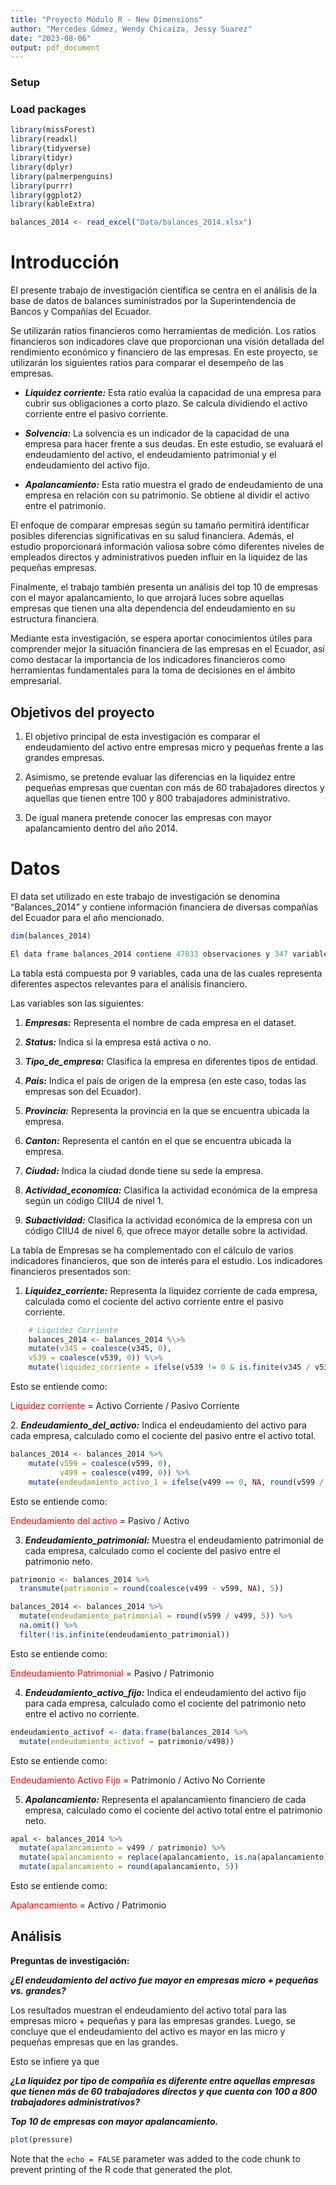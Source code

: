 ```yaml
---
title: "Proyecto Módulo R - New Dimensions"
author: "Mercedes Gómez, Wendy Chicaiza, Jessy Suarez"
date: "2023-08-06"
output: pdf_document
---
```


### **Setup**

### **Load packages**

```r

library(missForest)
library(readxl)
library(tidyverse)
library(tidyr)
library(dplyr)
library(palmerpenguins)
library(purrr)
library(ggplot2)
library(kableExtra)

balances_2014 <- read_excel("Data/balances_2014.xlsx")

```

# Introducción

El presente trabajo de investigación científica se centra en el análisis de la base de datos de balances suministrados por la Superintendencia de Bancos y Compañías del Ecuador.

Se utilizarán ratios financieros como herramientas de medición. Los ratios financieros son indicadores clave que proporcionan una visión detallada del rendimiento económico y financiero de las empresas. En este proyecto, se utilizarán los siguientes ratios para comparar el desempeño de las empresas.

-   ***Liquidez corriente:*** Esta ratio evalúa la capacidad de una empresa para cubrir sus obligaciones a corto plazo. Se calcula dividiendo el activo corriente entre el pasivo corriente.

-   ***Solvencia:*** La solvencia es un indicador de la capacidad de una empresa para hacer frente a sus deudas. En este estudio, se evaluará el endeudamiento del activo, el endeudamiento patrimonial y el endeudamiento del activo fijo.

-   ***Apalancamiento:*** Esta ratio muestra el grado de endeudamiento de una empresa en relación con su patrimonio. Se obtiene al dividir el activo entre el patrimonio.

El enfoque de comparar empresas según su tamaño permitirá identificar posibles diferencias significativas en su salud financiera. Además, el estudio proporcionará información valiosa sobre cómo diferentes niveles de empleados directos y administrativos pueden influir en la liquidez de las pequeñas empresas.

Finalmente, el trabajo también presenta un análisis del top 10 de empresas con el mayor apalancamiento, lo que arrojará luces sobre aquellas empresas que tienen una alta dependencia del endeudamiento en su estructura financiera.

Mediante esta investigación, se espera aportar conocimientos útiles para comprender mejor la situación financiera de las empresas en el Ecuador, así como destacar la importancia de los indicadores financieros como herramientas fundamentales para la toma de decisiones en el ámbito empresarial.

## Objetivos del proyecto

1.  El objetivo principal de esta investigación es comparar el endeudamiento del activo entre empresas micro y pequeñas frente a las grandes empresas.

2.  Asimismo, se pretende evaluar las diferencias en la liquidez entre pequeñas empresas que cuentan con más de 60 trabajadores directos y aquellas que tienen entre 100 y 800 trabajadores administrativo.

3.  De igual manera pretende conocer las empresas con mayor apalancamiento dentro del año 2014.

# Datos

El data set utilizado en este trabajo de investigación se denomina "Balances_2014" y contiene información financiera de diversas compañías del Ecuador para el año mencionado.

```r
dim(balances_2014)

El data frame balances_2014 contiene 47033 observaciones y 347 variables.
```

La tabla está compuesta por 9 variables, cada una de las cuales representa diferentes aspectos relevantes para el análisis financiero.

Las variables son las siguientes:

1.  ***Empresas:*** Representa el nombre de cada empresa en el dataset.

2.  ***Status:*** Indica si la empresa está activa o no.

3.  ***Tipo_de_empresa:*** Clasifica la empresa en diferentes tipos de entidad.

4.  ***Pais:*** Indica el país de origen de la empresa (en este caso, todas las empresas son del Ecuador).

5.  ***Provincia:*** Representa la provincia en la que se encuentra ubicada la empresa.

6.  ***Canton:*** Representa el cantón en el que se encuentra ubicada la empresa.

7.  ***Ciudad:*** Indica la ciudad donde tiene su sede la empresa.

8.  ***Actividad_economica:*** Clasifica la actividad económica de la empresa según un código CIIU4 de nivel 1.

9.  ***Subactividad:*** Clasifica la actividad económica de la empresa con un código CIIU4 de nivel 6, que ofrece mayor detalle sobre la actividad.

La tabla de Empresas se ha complementado con el cálculo de varios indicadores financieros, que son de interés para el estudio. Los indicadores financieros presentados son:

1.  ***Liquidez_corriente:*** Representa la liquidez corriente de cada empresa, calculada como el cociente del activo corriente entre el pasivo corriente.

```r
    # Liquidez Corriente
    balances_2014 <- balances_2014 %\>%
    mutate(v345 = coalesce(v345, 0),
    v539 = coalesce(v539, 0)) %\>%
    mutate(liquidez_corriente = ifelse(v539 != 0 & is.finite(v345 / v539), round(v345 / v539, 5), NA))

```

Esto se entiende como:

[Liquidez corriente]{style="color: red;"} = Activo Corriente / Pasivo Corriente

2\. ***Endeudamiento_del_activo:*** Indica el endeudamiento del activo para cada empresa, calculado como el cociente del pasivo entre el activo total.

```r
balances_2014 <- balances_2014 %>% 
    mutate(v599 = coalesce(v599, 0),
           v499 = coalesce(v499, 0)) %>%
    mutate(endeudamiento_activo_1 = ifelse(v499 == 0, NA, round(v599 / v499, 5)))
```

Esto se entiende como:

[Endeudamiento del activo]{style="color: red;"} = Pasivo / Activo

3.  ***Endeudamiento_patrimonial:*** Muestra el endeudamiento patrimonial de cada empresa, calculado como el cociente del pasivo entre el patrimonio neto.

```r
patrimonio <- balances_2014 %>%
  transmute(patrimonio = round(coalesce(v499 - v599, NA), 5))

balances_2014 <- balances_2014 %>% 
  mutate(endeudamiento_patrimonial = round(v599 / v499, 5)) %>%
  na.omit() %>%
  filter(!is.infinite(endeudamiento_patrimonial))
```

Esto se entiende como:

[Endeudamiento Patrimonial]{style="color: red;"} = Pasivo / Patrimonio

4.  ***Endeudamiento_activo_fijo:*** Indica el endeudamiento del activo fijo para cada empresa, calculado como el cociente del patrimonio neto entre el activo no corriente.

```r
endeudamiento_activof <- data.frame(balances_2014 %>% 
  mutate(endeudamiento_activof = patrimonio/v498))
```

Esto se entiende como:

[Endeudamiento Activo Fijo]{style="color: red;"} = Patrimonio / Activo No Corriente

5.  ***Apalancamiento:*** Representa el apalancamiento financiero de cada empresa, calculado como el cociente del activo total entre el patrimonio neto.

```r
apal <- balances_2014 %>%
  mutate(apalancamiento = v499 / patrimonio) %>%
  mutate(apalancamiento = replace(apalancamiento, is.na(apalancamiento), 0)) %>%
  mutate(apalancamiento = round(apalancamiento, 5))
```

Esto se entiende como:

[Apalancamiento]{style="color: red;"} = Activo / Patrimonio

## Análisis

**Preguntas de investigación:**

***¿El endeudamiento del activo fue mayor en empresas micro + pequeñas vs. grandes?***

Los resultados muestran el endeudamiento del activo total para las empresas micro + pequeñas y para las empresas grandes. Luego, se concluye que el endeudamiento del activo es mayor en las micro y pequeñas empresas que en las grandes.

Esto se infiere ya que

***¿La liquidez por tipo de compañía es diferente entre aquellas empresas que tienen más de 60 trabajadores directos y que cuenta con 100 a 800 trabajadores administrativos?***

***Top 10 de empresas con mayor apalancamiento.***

```r
plot(pressure)
```

Note that the `echo = FALSE` parameter was added to the code chunk to prevent printing of the R code that generated the plot.
